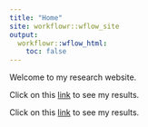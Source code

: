 ---
title: "Home"
site: workflowr::wflow_site
output:
  workflowr::wflow_html:
    toc: false
---

Welcome to my research website.

Click on this [link](hcr.html) to see my results.

Click on this [link](perf_measures.html) to see my results.


